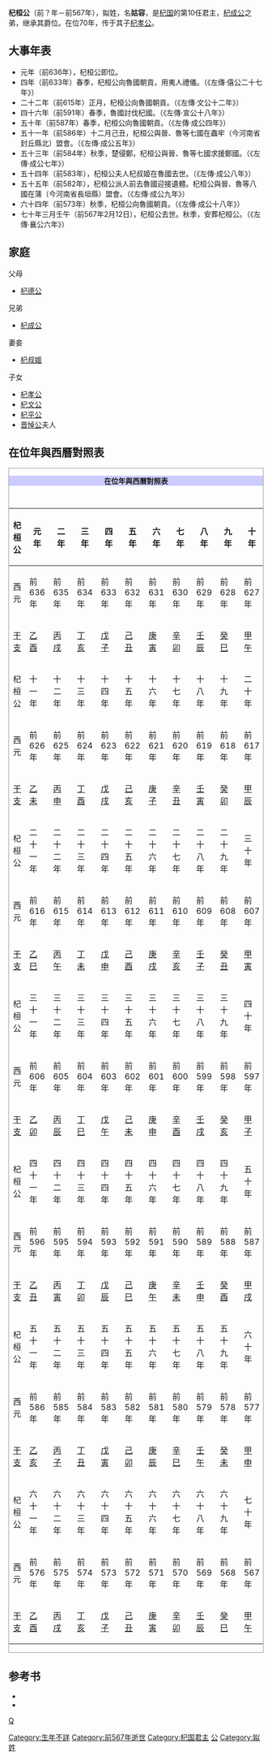 {{Eranamebox|年号= 杞桓公 
|起讫时间= 前636年—前567年 
|政权= [[杞国|杞国]]
|帝王= '''杞桓公'''
|历时= 70年
|timeline= <timeline>
ImageSize  = width:200 height:50
PlotArea   = width:180 height:30 left:10 bottom:20
TimeAxis   = orientation:horizontal
DateFormat = yyyy
Period     = from:-722 till:-479
AlignBars  = early
ScaleMajor = increment:243 start:-722
Colors =
  id:canvas value:rgb(1,1,0.85)
BackgroundColors = canvas:canvas
PlotData =
  width:15 color:black
  bar:era from:start till:end
  bar:era from:-636 till:-567 color:red
</timeline>
|说明= 杞桓公在位年在《春秋》经时代的位置
}}

'''杞桓公'''（前？年－前567年），姒姓，名'''姑容'''，是[[杞国|杞国]]的第10任君主，[[杞成公|杞成公]]之弟，继承其爵位。在位70年，传于其子[[杞孝公|杞孝公]]。

==大事年表==
*元年（前636年），杞桓公即位。
*四年（前633年）春季，杞桓公向魯國朝貢，用夷人禮儀。（《左傳·僖公二十七年》）
*二十二年（前615年）正月，杞桓公向魯國朝貢。（《左傳·文公十二年》）
*四十六年（前591年）春季，魯國討伐杞國。（《左傳·宣公十八年》）
*五十年（前587年）春季，杞桓公向魯國朝貢。（《左傳·成公四年》）
*五十一年（前586年）十二月己丑，杞桓公與晉、魯等七國在蟲牢（今河南省封丘縣北）盟會。（《左傳·成公五年》）
*五十三年（前584年）秋季，楚侵鄭，杞桓公與晉、魯等七國求援鄭國。（《左傳·成公七年》）
*五十四年（前583年），杞桓公夫人杞叔姬在魯國去世。（《左傳·成公八年》）
*五十五年（前582年），杞桓公派人前去魯國迎接遺體。杞桓公與晉、魯等八國在蒲（今河南省長垣縣）盟會。（《左傳·成公九年》）
*六十四年（前573年）秋季，杞桓公向魯國朝貢。（《左傳·成公十八年》）
*七十年三月壬午（前567年2月12日），杞桓公去世。秋季，安葬杞桓公。（《左傳·襄公六年》）

==家庭==
;父母
*[[杞德公|杞德公]]
;兄弟
*[[杞成公|杞成公]]
;妻妾
*[[杞叔姬|杞叔姬]]
;子女
*[[杞孝公|杞孝公]]
*[[杞文公|杞文公]]
*[[杞平公|杞平公]]
*[[晉悼夫人|晋悼公]]夫人

== 在位年與西曆對照表 ==
<div class="NavFrame" style="clear: both; border: 1px solid #999; margin: 0.5em auto;">
<div class="NavHead" style="background-color: #CCCCFF; font-size: 100%; border-left: 3em soli; text-align: center; font-weight: bold;">在位年與西曆對照表
</div>
<div class="NavContent" style="padding: 1em 0 0 0; font-size: 100%; text-align: center;">
{| class="wikitable" style="text-align:center;"
|-
!杞桓公||元年||二年||三年||四年||五年||六年||七年||八年||九年||十年
|-
!西元
|前636年||前635年||前634年||前633年||前632年||前631年||前630年||前629年||前628年||前627年
|-
![[干支|干支]]
|[[乙酉|乙酉]]||[[丙戌|丙戌]]||[[丁亥|丁亥]]||[[戊子|戊子]]||[[己丑|己丑]]||[[庚寅|庚寅]]||[[辛卯|辛卯]]||[[壬辰|壬辰]]||[[癸巳|癸巳]]||[[甲午|甲午]]
|-
!杞桓公||十一年||十二年||十三年||十四年||十五年||十六年||十七年||十八年||十九年||二十年
|-
!西元
|前626年||前625年||前624年||前623年||前622年||前621年||前620年||前619年||前618年||前617年
|-
![[干支|干支]]
|[[乙未|乙未]]||[[丙申|丙申]]||[[丁酉|丁酉]]||[[戊戌|戊戌]]||[[己亥|己亥]]||[[庚子|庚子]]||[[辛丑|辛丑]]||[[壬寅|壬寅]]||[[癸卯|癸卯]]||[[甲辰|甲辰]]
|-
!杞桓公||二十一年||二十二年||二十三年||二十四年||二十五年||二十六年||二十七年||二十八年||二十九年||三十年
|-
!西元
|前616年||前615年||前614年||前613年||前612年||前611年||前610年||前609年||前608年||前607年
|-
![[干支|干支]]
|[[乙巳|乙巳]]||[[丙午|丙午]]||[[丁未|丁未]]||[[戊申|戊申]]||[[己酉|己酉]]||[[庚戌|庚戌]]||[[辛亥|辛亥]]||[[壬子|壬子]]||[[癸丑|癸丑]]||[[甲寅|甲寅]]
|-
!杞桓公||三十一年||三十二年||三十三年||三十四年||三十五年||三十六年||三十七年||三十八年||三十九年||四十年
|-
!西元
|前606年||前605年||前604年||前603年||前602年||前601年||前600年||前599年||前598年||前597年
|-
![[干支|干支]]
|[[乙卯|乙卯]]||[[丙辰|丙辰]]||[[丁巳|丁巳]]||[[戊午|戊午]]||[[己未|己未]]||[[庚申|庚申]]||[[辛酉|辛酉]]||[[壬戌|壬戌]]||[[癸亥|癸亥]]||[[甲子|甲子]]
|-
!杞桓公||四十一年||四十二年||四十三年||四十四年||四十五年||四十六年||四十七年||四十八年||四十九年||五十年
|-
!西元
|前596年||前595年||前594年||前593年||前592年||前591年||前590年||前589年||前588年||前587年
|-
![[干支|干支]]
|[[乙丑|乙丑]]||[[丙寅|丙寅]]||[[丁卯|丁卯]]||[[戊辰|戊辰]]||[[己巳|己巳]]||[[庚午|庚午]]||[[辛未|辛未]]||[[壬申|壬申]]||[[癸酉|癸酉]]||[[甲戌|甲戌]]
|-
!杞桓公||五十一年||五十二年||五十三年||五十四年||五十五年||五十六年||五十七年||五十八年||五十九年||六十年
|-
!西元
|前586年||前585年||前584年||前583年||前582年||前581年||前580年||前579年||前578年||前577年
|-
![[干支|干支]]
|[[乙亥|乙亥]]||[[丙子|丙子]]||[[丁丑|丁丑]]||[[戊寅|戊寅]]||[[己卯|己卯]]||[[庚辰|庚辰]]||[[辛巳|辛巳]]||[[壬午|壬午]]||[[癸未|癸未]]||[[甲申|甲申]]
|-
!杞桓公||六十一年||六十二年||六十三年||六十四年||六十五年||六十六年||六十七年||六十八年||六十九年||七十年
|-
!西元
|前576年||前575年||前574年||前573年||前572年||前571年||前570年||前569年||前568年||前567年
|-
![[干支|干支]]
|[[乙酉|乙酉]]||[[丙戌|丙戌]]||[[丁亥|丁亥]]||[[戊子|戊子]]||[[己丑|己丑]]||[[庚寅|庚寅]]||[[辛卯|辛卯]]||[[壬辰|壬辰]]||[[癸巳|癸巳]]||[[甲午|甲午]]
|}

</div></div>

==参考书==
*{{Wikisource history|史記|036}}
*{{Wikisource history|春秋左氏傳|僖公}}

{{中国皇帝|兄 [[杞成公|杞成公]] |子 [[杞孝公|杞孝公]]|[[杞国|杞国君主]]|前636年－前567年}}
{{杞国君主}}

[[Category:生年不詳|Category:生年不詳]]
[[Category:前567年逝世|Category:前567年逝世]]
[[Category:杞国君主|Category:杞国君主]]
[[category:春秋人|Q]]
[[Category:諡桓|公]]
[[Category:姒姓|Category:姒姓]]